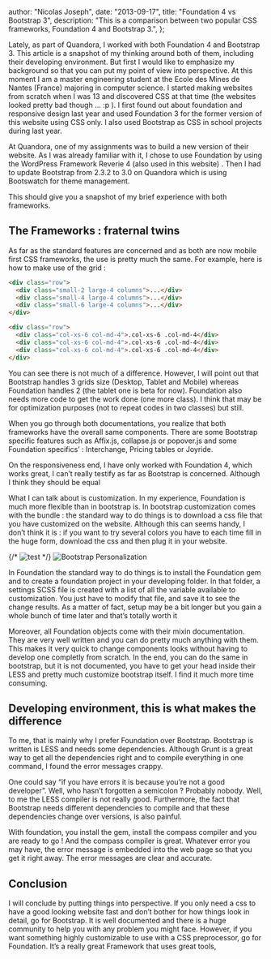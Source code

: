 
  author: "Nicolas Joseph",
  date: "2013-09-17",
  title: "Foundation 4 vs Bootstrap 3",
  description:
    "This is a comparison between two popular CSS frameworks, Foundation 4 and Bootstrap 3.",
};


Lately, as part of Quandora, I worked with both Foundation 4 and Bootstrap 3. This article is a
snapshot of my thinking around both of them, including their developing environment. But first I
would like to emphasize my background so that you can put my point of view into perspective. At this
moment I am a master engineering student at the Ecole des Mines de Nantes (France) majoring in
computer science. I started making websites from scratch when I was 13 and discovered CSS at that
time (the websites looked pretty bad though … :p ). I first found out about foundation and responsive
design last year and used Foundation 3 for the former version of this website using CSS only. I
also used Bootstrap as CSS in school projects during last year.

At Quandora, one of my assignments was to build a new version of their website. As I was already
familiar with it, I chose to use Foundation by using the WordPress Framework Reverie 4
(also used in this website) . Then I had to update Bootstrap from 2.3.2 to 3.0 on Quandora
which is using Bootswatch for theme management.

This should give you a snapshot of my brief experience with both frameworks.

## The Frameworks : fraternal twins

As far as the standard features are concerned and as both are now mobile first CSS frameworks,
the use is pretty much the same. For example, here is how to make use of the grid :

```html
<div class="row">
  <div class="small-2 large-4 columns">...</div>
  <div class="small-4 large-4 columns">...</div>
  <div class="small-6 large-4 columns">...</div>
</div>
```

```html
<div class="row">
  <div class="col-xs-6 col-md-4">.col-xs-6 .col-md-4</div>
  <div class="col-xs-6 col-md-4">.col-xs-6 .col-md-4</div>
  <div class="col-xs-6 col-md-4">.col-xs-6 .col-md-4</div>
</div>
```

You can see there is not much of a difference. However, I will point out that Bootstrap handles
3 grids size (Desktop, Tablet and Mobile) whereas Foundation handles 2 (the tablet one is beta for now).
Foundation also needs more code to get the work done (one more class). I think that may be for
optimization purposes (not to repeat codes in two classes) but still.

When you go through both documentations, you realize that both frameworks have the overall same
components. There are some Bootstrap specific features such as Affix.js, collapse.js or popover.js
and some Foundation specifics’ : Interchange, Pricing tables or Joyride.

On the responsiveness end, I have only worked with Foundation 4, which works great, I can’t really
testify as far as Bootstrap is concerned. Although I think they should be equal

What I can talk about is customization. In my experience, Foundation is much more flexible than in
bootstrap is. In bootstrap customization comes with the bundle : the standard way to do things is
to download a css file that you have customized on the website. Although this can seems handy,
I don’t think it is : if you want to try several colors you have to each time fill in the huge form,
download the css and then plug it in your website.

{/* <Image src={bootstrapPersonalization} alt="test" /> */}
![Bootstrap Personalization](/images/blog/2013-09-17-foundation-vs-bootstrap/bootstrap-personalization.png)

In Foundation the standard way to do things is to install the Foundation gem and to create a
foundation project in your developing folder. In that folder, a settings SCSS file is created
with a list of all the variable available to customization. You just have to modify that file,
and save it to see the change results. As a matter of fact, setup may be a bit longer but you
gain a whole bunch of time later and that’s totally worth it

Moreover, all Foundation objects come with their mixin documentation. They are very well written
and you can do pretty much anything with them. This makes it very quick to change components looks
without having to develop one completly from scratch. In the end, you can do the same in bootstrap,
but it is not documented, you have to get your head inside their LESS and pretty much customize
bootstrap itself. I find it much more time consuming.

## Developing environment, this is what makes the difference

To me, that is mainly why I prefer Foundation over Bootstrap. Bootstrap is written is LESS and
needs some dependencies. Although Grunt is a great way to get all the dependencies right and to
compile everything in one command, I found the error messages crappy.

One could say “if you have errors it is because you’re not a good developer”. Well,
who hasn’t forgotten a semicolon ? Probably nobody. Well, to me the LESS compiler is not really good.
Furthermore, the fact that Bootstrap needs different dependencies to compile and that these dependencies
change over versions, is also painful.

With foundation, you install the gem, install the compass compiler and you are ready to go ! And
the compass compiler is great. Whatever error you may have, the error message is embedded into the
web page so that you get it right away. The error messages are clear and accurate.

## Conclusion

I will conclude by putting things into perspective. If you only need a css to have a good looking
website fast and don’t bother for how things look in detail, go for Bootstrap. It is well
documented and there is a huge community to help you with any problem you might face. However,
if you want something highly customizable to use with a CSS preprocessor, go for Foundation.
It’s a really great Framework that uses great tools,
